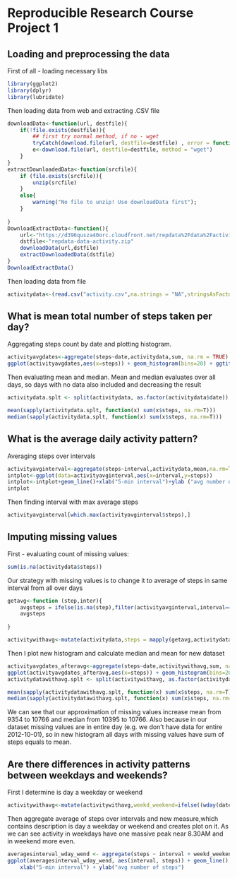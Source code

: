 # Reproducible Research Course Project 1

## Loading and preprocessing the data
First of all - loading necessary libs
```r
library(ggplot2)
library(dplyr)
library(lubridate)
```
Then loading data from web and extracting .CSV file
```r
downloadData<-function(url, destfile){    
    if(!file.exists(destfile)){
        ## first try normal method, if no - wget
        tryCatch(download.file(url, destfile=destfile) , error = function(e) e )
        e<-download.file(url, destfile=destfile, method = "wget")
    }
}
extractDownloadedData<-function(srcfile){
    if (file.exists(srcfile)){
        unzip(srcfile)
    }
    else{
        warning("No file to unzip! Use downloadData first");
    }
    
}
DownloadExtractData<-function(){
    url<-"https://d396qusza40orc.cloudfront.net/repdata%2Fdata%2Factivity.zip"
    dstfile<-"repdata-data-activity.zip"
    downloadData(url,dstfile)
    extractDownloadedData(dstfile)
}
DownloadExtractData()
```
Then loading data from file 
```r
activitydata<-(read.csv("activity.csv",na.strings = "NA",stringsAsFactors = FALSE))
```

## What is mean total number of steps taken per day?
Aggregating steps count by date and plotting histogram.
```r
activityavgdates<-aggregate(steps~date,activitydata,sum, na.rm = TRUE)
ggplot(activityavgdates,aes(x=steps)) + geom_histogram(bins=20) + ggtitle("Total steps per day")
```

Then evaluating mean and median. Mean and median evaluates over all days, so days with no data also included and decreasing the result
```r

activitydata.splt <- split(activitydata, as.factor(activitydata$date))

mean(sapply(activitydata.splt, function(x) sum(x$steps, na.rm=T)))
median(sapply(activitydata.splt, function(x) sum(x$steps, na.rm=T)))
```


## What is the average daily activity pattern?
Averaging steps over intervals
```r
activityavginterval<-aggregate(steps~interval,activitydata,mean,na.rm=TRUE)
intplot<-ggplot(data=activityavginterval,aes(x=interval,y=steps))
intplot<-intplot+geom_line()+xlab("5-min interval")+ylab ("avg number of steps")
intplot
```

Then finding interval with max average steps
```r
activityavginterval[which.max(activityavginterval$steps),]
```


## Imputing missing values

First - evaluating count of missing values:
```r
sum(is.na(activitydata$steps))
```

Our strategy with missing values is to change it to average of steps in same interval from all over days
```r
getavg<-function (step,inter){
    avgsteps = ifelse(is.na(step),filter(activityavginterval,interval==inter)[,2],step)
    avgsteps
    
}

activitywithavg<-mutate(activitydata,steps = mapply(getavg,activitydata$steps,activitydata$interval))
```

Then I plot new histogram and calculate median and mean for new dataset
```r

activityavgdates_afteravg<-aggregate(steps~date,activitywithavg,sum, na.rm = TRUE)
ggplot(activityavgdates_afteravg,aes(x=steps)) + geom_histogram(bins=20) + ggtitle("Total steps per day")
activitydatawithavg.splt <- split(activitywithavg, as.factor(activitydata$date))

mean(sapply(activitydatawithavg.splt, function(x) sum(x$steps, na.rm=T)))
median(sapply(activitydatawithavg.splt, function(x) sum(x$steps, na.rm=T)))
```
We can see that our approximation of missing values increase mean from 9354 to 10766 and median from 10395 to 10766. 
Also because in our dataset missing values are in entire day (e.g. we don't have data for entire 2012-10-01), so in new histogram all days with missing values have sum of steps equals to mean.

## Are there differences in activity patterns between weekdays and weekends?
First I determine is day a weekday or weekend 
```r

activitywithavg<-mutate(activitywithavg,weekd_weekend=ifelse((wday(date)==1|wday(date)==7),"weekend","weekday"))
```

Then aggregate average of steps over intervals and new measure,which contains description is day a weekday or weekend and creates plot on it. As we can see activity in weekdays have one massive peak near 8.30AM and in weekend more even.
```r

averagesinterval_wday_wend <- aggregate(steps ~ interval + weekd_weekend, data=activitywithavg, mean)
ggplot(averagesinterval_wday_wend, aes(interval, steps)) + geom_line() + facet_grid(weekd_weekend ~ .) +
    xlab("5-min interval") + ylab("avg number of steps")
```

